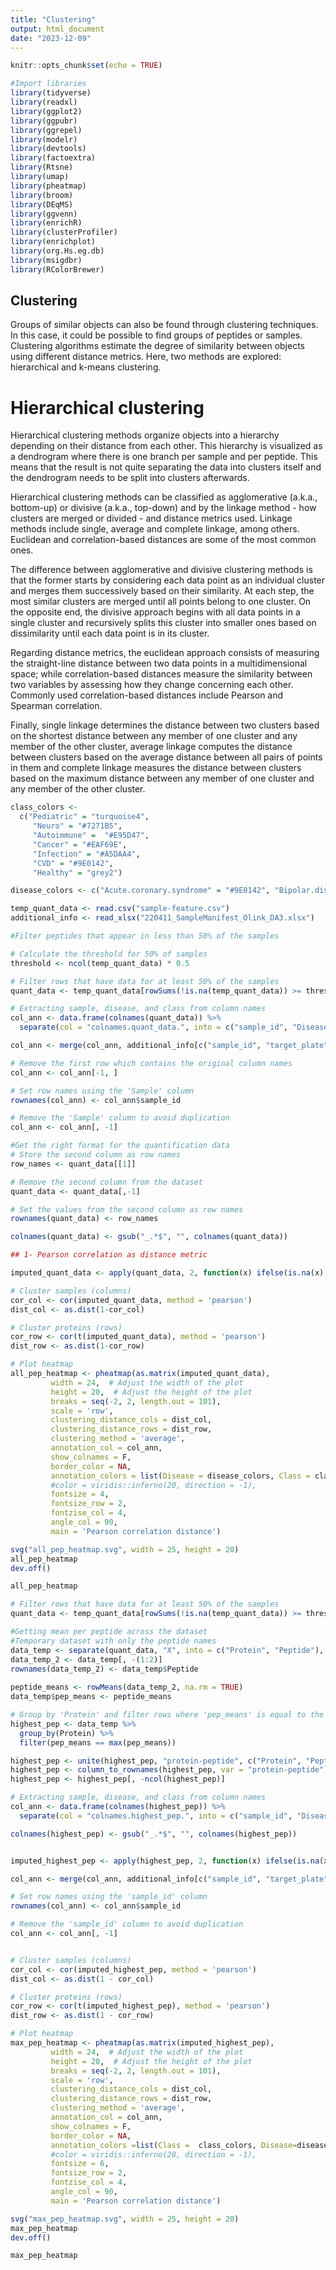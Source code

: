 ---
title: "Clustering"
output: html_document
date: "2023-12-09"
---

```{r setup, include=FALSE}
knitr::opts_chunk$set(echo = TRUE)
```

```{r, echo=FALSE, warning=FALSE, message=FALSE}
#Import libraries
library(tidyverse)
library(readxl)
library(ggplot2)
library(ggpubr)
library(ggrepel)
library(modelr)
library(devtools)
library(factoextra)
library(Rtsne)
library(umap)
library(pheatmap)
library(broom)
library(DEqMS)
library(ggvenn)
library(enrichR)
library(clusterProfiler)
library(enrichplot)
library(org.Hs.eg.db)
library(msigdbr)
library(RColorBrewer)
```

## Clustering

Groups of similar objects can also be found through clustering techniques. In this case, it could be possible to find groups of peptides or samples. Clustering algorithms estimate the degree of similarity between objects using different distance metrics. Here, two methods are explored: hierarchical and k-means clustering.

# Hierarchical clustering

Hierarchical clustering methods organize objects into a hierarchy depending on their distance from each other. This hierarchy is visualized as a dendrogram where there is one branch per sample and per peptide. This means that the result is not quite separating the data into clusters itself and the dendrogram needs to be split into clusters afterwards.

Hierarchical clustering methods can be classified as agglomerative (a.k.a., bottom-up) or divisive (a.k.a., top-down) and by the linkage method - how clusters are merged or divided - and distance metrics used. Linkage methods include single, average and complete linkage, among others. Euclidean and correlation-based distances are some of the most common ones. 

The difference between agglomerative and divisive clustering methods is that the former starts by considering each data point as an individual cluster and merges them successively based on their similarity. At each step, the most similar clusters are merged until all points belong to one cluster. On the opposite end, the divisive approach begins with all data points in a single cluster and recursively splits this cluster into smaller ones based on dissimilarity until each data point is in its cluster.

Regarding distance metrics, the euclidean approach consists of measuring the straight-line distance between two data points in a multidimensional space; while correlation-based distances measure the similarity between two variables by assessing how they change concerning each other. Commonly used correlation-based distances include Pearson and Spearman correlation.

Finally, single linkage determines the distance between two clusters based on the shortest distance between any member of one cluster and any member of the other cluster, average linkage computes the distance between clusters based on the average distance between all pairs of points in them and complete linkage measures the distance between clusters based on the maximum distance between any member of one cluster and any member of the other cluster.



```{r, echo=FALSE, warning=FALSE, message=FALSE}
class_colors <- 
  c("Pediatric" = "turquoise4",
     "Neuro" = "#7271B5",
     "Autoimmune" =  "#E95D47",
     "Cancer" = "#EAF69E",
     "Infection" = "#A5DAA4",
     "CVD" = "#9E0142",
     "Healthy" = "grey2")

disease_colors <- c("Acute.coronary.syndrome" = "#9E0142", "Bipolar.disorder" =  "#5E4FA2", "Chronic.Liver.Disease..CLD." = "#B41A47", "Fatty.Liver.Disease"="#CB334C", "Healthy" = "grey2", "Hepatocellular.cancer" = "#EAF69E", "Melanoma" = "#D7EF9B", "Multiple.sclerosis"= "#FCA85E", "Myositis" = "#F4FAAE", "NA"= "white", "NAFLD" = "#DC494C", "Necrotizing.soft.tissue.infection"= "#A5DAA4", "Obesity" = "#E95D47", "Occlusion.or.stenosis.of.the.carotid.artery" = "#F47245", "Pancreatic.cancer"= "#BEE5A0", "Pediatric.Diseases" = "#3F96B7", "Pneumonia" = "#88CFA4", "Pyelonephritis" ="#6BC4A4", "Rheumatoid.arthritis" = "#FDBE6E", "Schizophrenia" =  "#4B66AD", "Scleroderma"= "#FDD380", "Sepsis" = "#54AEAC", "Sjögrens.syndrome" = "#FEE593", "Systemisk.Lupus.Erythematosus" = "#FEF2A9", "Venous.thromboembolism" = "#F88D51", "Venous.thromboembolism..suspected." = "#F88D51", "Viral.hepatitis.related.cirrhosis"= "#FFFFBF")
```

```{r, echo=FALSE, message=FALSE, warning=FALSE}

temp_quant_data <- read.csv("sample-feature.csv")
additional_info <- read_xlsx("220411_SampleManifest_Olink_DA3.xlsx")

#Filter peptides that appear in less than 50% of the samples

# Calculate the threshold for 50% of samples
threshold <- ncol(temp_quant_data) * 0.5

# Filter rows that have data for at least 50% of the samples
quant_data <- temp_quant_data[rowSums(!is.na(temp_quant_data)) >= threshold, ]

# Extracting sample, disease, and class from column names
col_ann <- data.frame(colnames(quant_data)) %>%
  separate(col = "colnames.quant_data.", into = c("sample_id", "Disease", "Class"), sep = "_")

col_ann <- merge(col_ann, additional_info[c("sample_id", "target_plate")], by = "sample_id", all.x = TRUE)

# Remove the first row which contains the original column names
col_ann <- col_ann[-1, ]

# Set row names using the 'Sample' column
rownames(col_ann) <- col_ann$sample_id

# Remove the 'Sample' column to avoid duplication
col_ann <- col_ann[, -1]

#Get the right format for the quantification data
# Store the second column as row names
row_names <- quant_data[[1]]

# Remove the second column from the dataset
quant_data <- quant_data[,-1]

# Set the values from the second column as row names
rownames(quant_data) <- row_names

colnames(quant_data) <- gsub("_.*$", "", colnames(quant_data))

## 1- Pearson correlation as distance metric

imputed_quant_data <- apply(quant_data, 2, function(x) ifelse(is.na(x), mean(x, na.rm = TRUE), x))

# Cluster samples (columns)
cor_col <- cor(imputed_quant_data, method = 'pearson')
dist_col <- as.dist(1-cor_col)

# Cluster proteins (rows)
cor_row <- cor(t(imputed_quant_data), method = 'pearson')
dist_row <- as.dist(1-cor_row)

# Plot heatmap
all_pep_heatmap <- pheatmap(as.matrix(imputed_quant_data),
         width = 24,  # Adjust the width of the plot
         height = 20,  # Adjust the height of the plot
         breaks = seq(-2, 2, length.out = 101),
         scale = 'row',
         clustering_distance_cols = dist_col,
         clustering_distance_rows = dist_row,
         clustering_method = 'average',
         annotation_col = col_ann,
         show_colnames = F,
         border_color = NA,
         annotation_colors = list(Disease = disease_colors, Class = class_colors),
         #color = viridis::inferno(20, direction = -1),
         fontsize = 4,
         fontsize_row = 2,
         fontzise_col = 4,
         angle_col = 90,
         main = 'Pearson correlation distance')

svg("all_pep_heatmap.svg", width = 25, height = 20)
all_pep_heatmap
dev.off()

all_pep_heatmap
```


```{r, highest_pep_heatmap, echo=FALSE}

# Filter rows that have data for at least 50% of the samples
quant_data <- temp_quant_data[rowSums(!is.na(temp_quant_data)) >= threshold, ]

#Getting mean per peptide across the dataset
#Temporary dataset with only the peptide names
data_temp <- separate(quant_data, "X", into = c("Protein", "Peptide"), sep = "-")
data_temp_2 <- data_temp[, -(1:2)]
rownames(data_temp_2) <- data_temp$Peptide
 
peptide_means <- rowMeans(data_temp_2, na.rm = TRUE)
data_temp$pep_means <- peptide_means

# Group by 'Protein' and filter rows where 'pep_means' is equal to the maximum 'pep_means'
highest_pep <- data_temp %>%
  group_by(Protein) %>%
  filter(pep_means == max(pep_means))

highest_pep <- unite(highest_pep, "protein-peptide", c("Protein", "Peptide"), sep = "-")
highest_pep <- column_to_rownames(highest_pep, var = "protein-peptide")
highest_pep <- highest_pep[, -ncol(highest_pep)]

# Extracting sample, disease, and class from column names
col_ann <- data.frame(colnames(highest_pep)) %>%
  separate(col = "colnames.highest_pep.", into = c("sample_id", "Disease", "Class"), sep = "_")

colnames(highest_pep) <- gsub("_.*$", "", colnames(highest_pep))


imputed_highest_pep <- apply(highest_pep, 2, function(x) ifelse(is.na(x), mean(x, na.rm = TRUE), x))

col_ann <- merge(col_ann, additional_info[c("sample_id", "target_plate")], by = "sample_id", all.x = TRUE)

# Set row names using the 'sample_id' column
rownames(col_ann) <- col_ann$sample_id

# Remove the 'sample_id' column to avoid duplication
col_ann <- col_ann[, -1]


# Cluster samples (columns)
cor_col <- cor(imputed_highest_pep, method = 'pearson')
dist_col <- as.dist(1 - cor_col)

# Cluster proteins (rows)
cor_row <- cor(t(imputed_highest_pep), method = 'pearson')
dist_row <- as.dist(1 - cor_row)

# Plot heatmap
max_pep_heatmap <- pheatmap(as.matrix(imputed_highest_pep),
         width = 24,  # Adjust the width of the plot
         height = 20,  # Adjust the height of the plot
         breaks = seq(-2, 2, length.out = 101),
         scale = 'row',
         clustering_distance_cols = dist_col,
         clustering_distance_rows = dist_row,
         clustering_method = 'average',
         annotation_col = col_ann,
         show_colnames = F,
         border_color = NA,
         annotation_colors =list(Class =  class_colors, Disease=disease_colors),
         #color = viridis::inferno(20, direction = -1),
         fontsize = 6,
         fontsize_row = 2,
         fontzise_col = 4,
         angle_col = 90,
         main = 'Pearson correlation distance')

svg("max_pep_heatmap.svg", width = 25, height = 20)
max_pep_heatmap
dev.off()

max_pep_heatmap
```

